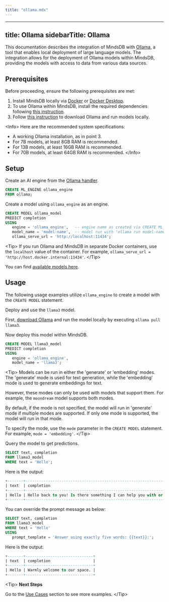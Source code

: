 ```yaml
---
title: "ollama.mdx"
---
```


---
title: Ollama
sidebarTitle: Ollama
---

This documentation describes the integration of MindsDB with [Ollama](https://ollama.com/), a tool that enables local deployment of large language models.
The integration allows for the deployment of Ollama models within MindsDB, providing the models with access to data from various data sources.

## Prerequisites

Before proceeding, ensure the following prerequisites are met:

1. Install MindsDB locally via [Docker](https://docs.mindsdb.com/setup/self-hosted/docker) or [Docker Desktop](https://docs.mindsdb.com/setup/self-hosted/docker-desktop).
2. To use Ollama within MindsDB, install the required dependencies following [this instruction](https://docs.mindsdb.com/setup/self-hosted/docker#install-dependencies).
3. Follow [this instruction](https://github.com/ollama/ollama?tab=readme-ov-file#ollama) to download Ollama and run models locally.

&lt;Info&gt;
Here are the recommended system specifications:

- A working Ollama installation, as in point 3.
- For 7B models, at least 8GB RAM is recommended.
- For 13B models, at least 16GB RAM is recommended.
- For 70B models, at least 64GB RAM is recommended.
&lt;/Info&gt;

## Setup

Create an AI engine from the [Ollama handler](https://github.com/mindsdb/mindsdb/tree/main/mindsdb/integrations/handlers/ollama_handler).

```sql
CREATE ML_ENGINE ollama_engine
FROM ollama;
```

Create a model using `ollama_engine` as an engine.

```sql
CREATE MODEL ollama_model
PREDICT completion
USING
   engine = 'ollama_engine',   -- engine name as created via CREATE ML_ENGINE
   model_name = 'model-name',  -- model run with 'ollama run model-name'
   ollama_serve_url = 'http://localhost:11434';
```

&lt;Tip&gt;
If you run Ollama and MindsDB in separate Docker containers, use the `localhost` value of the container. For example, `ollama_serve_url = 'http://host.docker.internal:11434'`.
&lt;/Tip&gt;

You can find [available models here](https://github.com/ollama/ollama?tab=readme-ov-file#model-library).

## Usage

The following usage examples utilize `ollama_engine` to create a model with the `CREATE MODEL` statement.

Deploy and use the `llama3` model.

First, [download Ollama](https://github.com/ollama/ollama?tab=readme-ov-file#ollama) and run the model locally by executing `ollama pull llama3`.

Now deploy this model within MindsDB.

```sql
CREATE MODEL llama3_model
PREDICT completion
USING
   engine = 'ollama_engine',
   model_name = 'llama3';
```

&lt;Tip&gt;
Models can be run in either the 'generate' or 'embedding' modes. The 'generate' mode is used for text generation, while the 'embedding' mode is used to generate embeddings for text.

However, these modes can only be used with models that support them. For example, the `moondream` model supports both modes.

By default, if the mode is not specified, the model will run in 'generate' mode if multiple modes are supported. If only one mode is supported, the model will run in that mode.

To specify the mode, use the `mode` parameter in the `CREATE MODEL` statement. For example, `mode = 'embedding'`.
&lt;/Tip&gt;

Query the model to get predictions.

```sql
SELECT text, completion
FROM llama3_model
WHERE text = 'Hello';
```

Here is the output:

```sql
+-------+--------------------------------------------------------------------------------------+
| text  | completion                                                                           |
+-------+--------------------------------------------------------------------------------------+
| Hello | Hello back to you! Is there something I can help you with or would you like to chat? |
+-------+--------------------------------------------------------------------------------------+
```

You can override the prompt message as below:

```sql
SELECT text, completion
FROM llama3_model
WHERE text = 'Hello'
USING 
   prompt_template = 'Answer using exactly five words: {{text}}:';
```

Here is the output:

```sql
+-------+------------------------------+
| text  | completion                   |
+-------+------------------------------+
| Hello | Warmly welcome to our space. |
+-------+------------------------------+
```

&lt;Tip&gt;
**Next Steps**

Go to the [Use Cases](https://docs.mindsdb.com/use-cases/overview) section to see more examples.
&lt;/Tip&gt;
